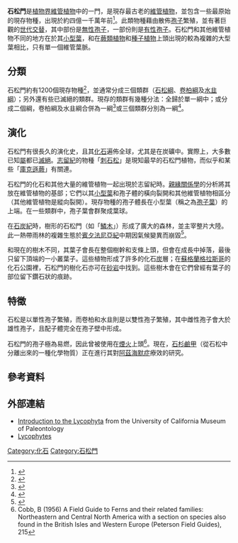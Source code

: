 {{Automatic taxobox
| name = 石松門
| fossil_range = {{fossil range|428|0}}[[志留紀|志留紀]]<ref name="Kenrick & Crane">{{cite book | last1=Kenrick | first1=Paul | last2=Crane | first2=Peter R. | year=1997 | title=The Origin and Early Diversification of Land Plants: A Cladistic Study | url=https://archive.org/details/originearlydiver0000kenr | location=Washington, D. C. | publisher=Smithsonian Institution Press | isbn=1-56098-730-8 | pages =[https://archive.org/details/originearlydiver0000kenr/page/n339 339]–340 }}</ref> - 現今
| image = Lycopodium_plant.jpg
| image_caption = 過山龍 ''Lycopodiella cernua''
| taxon= Lycopodiophyta
| subdivision_ranks = [[綱_(生物)|綱]]
| subdivision =
* †[[工蕨綱|工蕨綱]] Zosterophyllopsida
* [[石松綱|石松綱]] Lycopodiopsida
}}

'''石松門'''是[[植物界|植物界]][[維管植物|維管植物]]中的一門，是現存最古老的[[維管植物|維管植物]]，並包含一些最原始的現存物種，出現於約四億一千萬年前<ref name="isbn0-19-850065-3">{{cite book | author = McElwain, Jenny C.; Willis, K. G.; Willis, Kathy; McElwain, J. C. | title = The evolution of plants | publisher = Oxford University Press | location = Oxford [Oxfordshire] | year = 2002 | pages = | isbn = 0-19-850065-3 | oclc = | doi = | accessdate = }}</ref>。此類物種藉由散佈[[孢子|孢子]]繁殖，並有著巨觀的[[世代交替|世代交替]]，其中部份是[[無性孢子|無性孢子]]，一部份則是[[有性孢子|有性孢子]]。石松門和其他維管植物不同的地方在於其[[小型葉|小型葉]]，和在[[蕨類植物|蕨類植物]]和[[種子植物|種子植物]]上頭出現的較為複雜的大型葉相比，只有單一個維管葉脈。

== 分類 ==

石松門約有1200個現存物種<ref name="isbn0-7487-4336-7">{{cite book | author=Callow, R. S.; Cook, Laurence Martin | title=Genetic and evolutionary diversity: the sport of nature | url=https://archive.org/details/geneticevolution0000cook | publisher=S. Thornes | location=Cheltenham | year=1999 | isbn=0-7487-4336-7 | page=[https://archive.org/details/geneticevolution0000cook/page/8 8] }}</ref>，並通常分成三個類群（[[石松綱|石松綱]]、[[卷柏綱|卷柏綱]]及[[水韭綱|水韭綱]]）；另外還有些已滅絕的類群。現存的類群有幾種分法：全歸於單一綱中；或分成二個綱，卷柏綱及水韭綱合併為一綱<ref>{{Cite journal |last=Yatsentyuk |first=S.P. |last2=Valiejo-Roman |first2=K.M. |last3=Samigullin |first3=T.H. |last4=Wilkström |first4=N. | coauthors=& Troitsky, A.V. | year=2001 | title=Evolution of Lycopodiaceae Inferred from Spacer Sequencing of Chloroplast rRNA Genes | journal=Russian Journal of Genetics | volume=37 | issue=9 | pages=1068–73 |doi=10.1023/A:1011969716528 }}</ref>或三個類群分別為一綱<ref name="urlwww.ncbi.nlm.nih.gov">{{cite web  |url=http://www.ncbi.nlm.nih.gov/Taxonomy/Browser/wwwtax.cgi?mode=Undef&id=3243  |title=www.ncbi.nlm.nih.gov  |format=  |work=  |accessdate=2009-03-19  |archive-date=2015-10-16  |archive-url=https://web.archive.org/web/20151016114219/http://www.ncbi.nlm.nih.gov/Taxonomy/Browser/wwwtax.cgi?mode=Undef&id=3243  |dead-url=no  }}</ref>。

== 演化 ==

石松門有很長久的演化史，且其[[化石|化石]]遍佈全球，尤其是在炭礦中。實際上，大多數已知[[屬_(生物)|屬]]都已[[滅絕|滅絕]]。[[志留紀|志留紀]]的物種「[[刺石松|刺石松]]」是現知最早的石松門植物，而似乎和某些「[[庫克遜蕨|庫克遜蕨]]」有關連。

石松門的化石和其他大量的維管植物一起出現於志留紀時。[[親緣關係學|親緣關係學]]的分析將其放在維管植物的基部；它們以其[[小型葉|小型葉]]和孢子體的橫向裂開和其他維管植物相區分（其他維管植物是縱向裂開）。現存物種的孢子體長在小型葉（稱之為[[孢子葉|孢子葉]]）的上端。在一些類群中，孢子葉會群聚成葉球。

在[[石炭紀|石炭紀]]時，樹形的石松門（如「[[鱗木|鱗木]]」）形成了廣大的森林，並主宰整片大陸。此一熱帶雨林的複雜生態於[[賓夕法尼亞紀|賓夕法尼亞紀]]中期因氣候變異而崩毀<ref name="SahneyBentonFerry2010RainforestCollapse">{{cite journal | doi=10.1130/G31182.1 | url=http://geology.geoscienceworld.org/cgi/content/abstract/38/12/1079 | author=Sahney, S., Benton, M.J. & Falcon-Lang, H.J. | year=2010 | title=Rainforest collapse triggered Pennsylvanian tetrapod diversification in Euramerica | journal=Geology | volume=38 | pages=1079–1082 | format=PDF | issue=12 | access-date=2012-02-11 | archive-date=2011-10-11 | archive-url=https://web.archive.org/web/20111011144357/http://geology.geoscienceworld.org/cgi/content/abstract/38/12/1079 | dead-url=no }}</ref>。

和現在的樹木不同，其葉子會長在整個樹幹和支條上頭，但會在成長中掉落，最後只留下頂端的一小叢葉子。這些植物形成了許多的化石[[炭|炭]]層；在[[蘇格蘭|蘇格蘭]][[格拉斯哥|格拉斯哥]]的化石公園裡，石松門的樹化石亦可在[[砂岩|砂岩]]中找到。這些樹木會在它們曾經有葉子的部位留下鑽石狀的痕跡。

== 特徵 ==

石松是以單性孢子繁殖，而卷柏和水韭則是以雙性孢子繁殖，其中雌性孢子會大於雄性孢子，且配子體完全在孢子壁中形成。

石松門的孢子極為易燃，因此曾被使用在[[煙火|煙火]]上頭<ref name="Cobb">Cobb, B (1956) A Field Guide to Ferns and their related families: Northeastern and Central North America with a section on species also found in the British Isles and Western Europe (Peterson Field Guides), 215
</ref>。現在，[[石杉鹼甲|石杉鹼甲]]（從石松中分離出來的一種化學物質）正在進行其對[[阿茲海默症|阿茲海默症]]療效的研究。

== 參考資料 ==
{{reflist}}

==外部連結==
{{Wikispecies|Lycopodiophyta}}
{{Wikibooks|Dichotomous Key|Lycopodiophyta}}
*[http://www.ucmp.berkeley.edu/plants/lycophyta/lycophyta.html Introduction to the Lycophyta] {{Wayback|url=http://www.ucmp.berkeley.edu/plants/lycophyta/lycophyta.html |date=20080130055755 }} from the University of California Museum of Paleontology
*[http://www.ucmp.berkeley.edu/IB181/VPL/Lyco/LycoTitle.html Lycophytes] {{Wayback|url=http://www.ucmp.berkeley.edu/IB181/VPL/Lyco/LycoTitle.html |date=20080218225435 }}

{{植物分类}}
{{Taxonbar}}

[[Category:化石|Category:化石]]
[[Category:石松門|Category:石松門]]